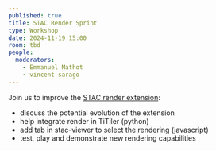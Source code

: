 ```yaml
---
published: true
title: STAC Render Sprint
type: Workshop
date: 2024-11-19 15:00
room: tbd
people:
  moderators:
    - Emmanuel Mathot
    - vincent-sarago
---
```

Join us to improve the [STAC render extension](https://github.com/stac-extensions/render):

* discuss the potential evolution of the extension
* help integrate render in TiTiler (python)
* add tab in stac-viewer to select the rendering (javascript)
* test, play and demonstrate new rendering capabilities
